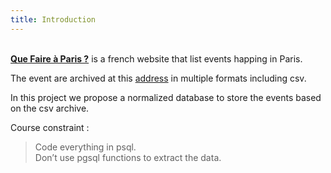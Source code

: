 ```yaml
---
title: Introduction
---
```

\
**[Que Faire à Paris ?](https://www.paris.fr/quefaire)** is a french website that list events happing in Paris. 

The event are archived at this [address](https://opendata.paris.fr/explore/dataset/que-faire-a-paris-/information/?disjunctive.tags&disjunctive.address_name&disjunctive.address_zipcode&disjunctive.address_city&disjunctive.pmr&disjunctive.blind&disjunctive.deaf&disjunctive.price_type&disjunctive.access_type&disjunctive.programs) in multiple formats including csv.

In this project we propose a normalized database to store the events based on the csv archive.

Course constraint :

> Code everything in psql. \
> Don't use pgsql functions to extract the data.
